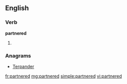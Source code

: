 ==English==

===Verb===
'''partnered'''

# {{past of|partner}}

===Anagrams===
* [[Terpander#English|Terpander]]

[[fr:partnered]]
[[mg:partnered]]
[[simple:partnered]]
[[vi:partnered]]